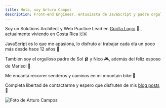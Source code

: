 ```yaml
---
title: Hola, soy Arturo Campos
description: Front-end Engineer, entusiasta de JavaScript y padre orgulloso
---
```


<div className='flex flex-col-reverse items-center mt-5 md:space-x-7 md:flex-row'> 
  <div className='flex-1 px-5 text-center md:text-left md:px-0'>

Soy un Solutions Architect y Web Practice Lead en [Gorilla Logic](https://gorillalogic.com) 🦍 , actualmente viviendo en Costa Rica 🇨🇷

JavaScript es lo que me apasiona, lo disfruto al trabajar cada día un poco más desde hace 12 años 💪

También soy el orgulloso padre de Sol 🩰 y Nico 🎮, además del feliz esposo de Marisol 🎨

Me encanta recorrer senderos y caminos en mi mountain bike 🚵

Completa libertad de contactarme y espero que disfruten de mis [blog posts](/blog) 📝

  </div>
  <div className='md:border-gray-300 md:border-l md:border-dotted md:pl-7 md:py-7'>
    <div className='inline-flex border-2 rounded-full shadow-xl border-secondary'>
      <Image
        className='rounded-full'
        alt='Foto de Arturo Campos'
        src='/images/arturo.jpg'
        layout='intrinsic'
        height={160}
        width={160}
      />
    </div>
  </div>
</div>

